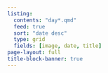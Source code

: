 ```yaml
---
listing:
  contents: "day*.qmd"
  feed: true
  sort: "date desc"
  type: grid
  fields: [image, date, title]
page-layout: full
title-block-banner: true
---
```



